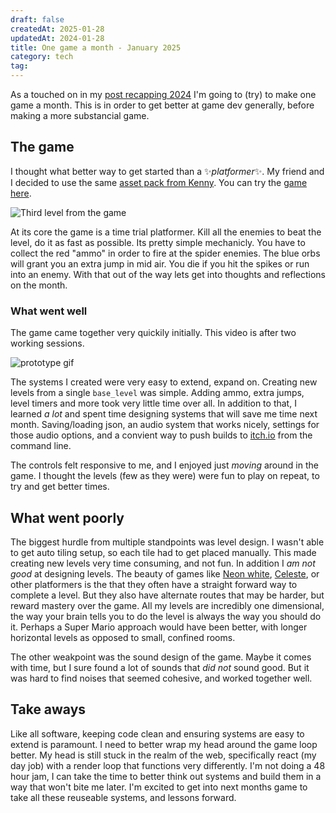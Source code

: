 ```yaml
---
draft: false
createdAt: 2025-01-28
updatedAt: 2024-01-28
title: One game a month - January 2025
category: tech
tag:
---
```



As a touched on in my [post recapping 2024](./2024-in-review) I'm going to (try) to make one game a month. This is in order to get better at game dev generally, before making a more substancial game.

## The game

I thought what better way to get started than a ✨_platformer_✨. My friend and I decided to use the same [asset pack from Kenny](https://kenney.nl/assets/pico-8-platformer). You can try the [game here](https://poetril.itch.io/january-2024-game).

<Image src={level3} alt="Third level from the game" />

At its core the game is a time trial platformer. Kill all the enemies to beat the level, do it as fast as possible. Its pretty simple mechanicly. You have to collect the red "ammo" in order to fire at the spider enemies. The blue orbs will grant you an extra jump in mid air. You die if you hit the spikes or run into an enemy. With that out of the way lets get into thoughts and reflections on the month.

### What went well

The game came together very quickily initially. This video is after two working sessions.

<Image src={proto} alt="prototype gif" />

The systems I created were very easy to extend, expand on. Creating new levels from a single `base_level` was simple. Adding ammo, extra jumps, level timers and more took very little time over all. In addition to that, I learned _a lot_ and spent time designing systems that will save me time next month. Saving/loading json, an audio system that works nicely, settings for those audio options, and a convient way to push builds to [itch.io](https://itch.io/) from the command line.

The controls felt responsive to me, and I enjoyed just _moving_ around in the game. I thought the levels (few as they were) were fun to play on repeat, to try and get better times.

## What went poorly 

The biggest hurdle from multiple standpoints was level design. I wasn't able to get auto tiling setup, so each tile had to get placed manually. This made creating new levels very time consuming, and not fun. In addition I _am not good_ at designing levels. The beauty of games like [Neon white](https://store.steampowered.com/app/1533420/Neon_White/), [Celeste](https://store.steampowered.com/app/504230/Celeste/), or other platformers is the that they often have a straight forward way to complete a level. But they also have alternate routes that may be harder, but reward mastery over the game. All my levels are incredibly one dimensional, the way your brain tells you to do the level is always the way you should do it. Perhaps a Super Mario approach would have been better, with longer horizontal levels as opposed to small, confined rooms. 

The other weakpoint was the sound design of the game. Maybe it comes with time, but I sure found a lot of sounds that _did not_ sound good. But it was hard to find noises that seemed cohesive, and worked together well. 

## Take aways

Like all software, keeping code clean and ensuring systems are easy to extend is paramount. I need to better wrap my head around the game loop better. My head is still stuck in the realm of the web, specifically react (my day job) with a render loop that functions very differently. I'm not doing a 48 hour jam, I can take the time to better think out systems and build them in a way that won't bite me later. I'm excited to get into next months game to take all these reuseable systems, and lessons forward.
